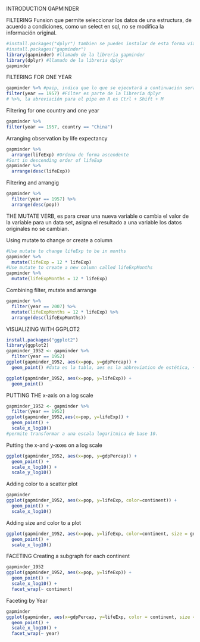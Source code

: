 INTRODUCTION GAPMINDER

FILTERING
Funsion que permite seleccionar los datos de una estructura, de acuerdo a condiciones, como un select en sql, no se modifica la información original.
```r
#install.packages("dplyr") tambien se pueden instalar de esta forma vía command
#install.packages("gapminder") 
library(gapminder) #llamado de la libreria gapminder
library(dplyr) #llamado de la libreria dplyr
gapminder
```
FILTERING FOR ONE YEAR
```r
gapminder %>% #paip, indica que lo que se ejecutará a continuación sera en base a la tabla anterior mente ejecutada.
filter(year == 1957) #Filter es parte de la libreria dplyr
# %>%, la abreviación para el pipe en R es Ctrl + Shift + M 

```
Filtering for one country and one year
```r
gapminder %>% 
filter(year == 1957, country == "China")
```
Arranging observation by life expectancy
```r
gapminder %>%
  arrange(lifeExp) #Ordena de forma ascendente
#Sort in descending order of lifeExp
gapminder %>%
  arrange(desc(lifeExp))
```
Filtering and arrangig
```r
gapminder %>%
  filter(year == 1957) %>%
  arrange(desc(pop))
```
THE MUTATE VERB, es para crear una nueva variable o cambia el valor de la variable para un data set, asigna el resultado a una variable los datos originales no se cambian.

Using mutate to change or create a column
```r
#Use mutate to change lifeExp to be in months
gapminder %>%
  mutate(lifeExp = 12 * lifeExp)
#Use mutate to create a new column called lifeExpMonths
gapminder %>%
  mutate(lifeExpMonths = 12 * lifeExp)
```
Combining filter, mutate and arrange
```r
gapminder %>%
  filter(year == 2007) %>%
  mutate(lifeExpMonths = 12 * lifeExp) %>%
  arrange(desc(lifeExpMonths))
```
VISUALIZING WITH GGPLOT2
```r
install.packages("ggplot2")
library(ggplot2)
gapminder_1952 <- gapminder %>%
  filter(year == 1952)  
ggplot(gapminder_1952, aes(x=pop, y=gdpPercap)) + 
  geom_point() #data es la tabla, aes es la abbreviation de estética, + geom_nombredelgraficoarepresentar

```
```r
ggplot(gapminder_1952, aes(x=pop, y=lifeExp)) + 
  geom_point()
```
PUTTING THE x-axis on a log scale
```r
gapminder_1952 <- gapminder %>%
  filter(year == 1952)
ggplot(gapminder_1952,aes(x=pop, y=lifeExp)) +
  geom_point() +
  scale_x_log10()
#permite transformar a una escala logaritmica de base 10.
```
Putting the x-and y-axes on a log scale
```r
ggplot(gapminder_1952, aes(x=pop, y=gdpPercap)) +
  geom_point() +
  scale_x_log10() +
  scale_y_log10()
```
Adding color to a scatter plot
```r
gapminder
ggplot(gapminder_1952, aes(x=pop, y=lifeExp, color=continent)) +
  geom_point() +
  scale_x_log10()
```
Adding size and color to a plot
```r
ggplot(gapminder_1952, aes(x=pop, y=lifeExp, color=continent, size = gdpPercap)) +
  geom_point() +
  scale_x_log10()
```
FACETING
Creating a subgraph for each continent
```r
gapminder_1952
ggplot(gapminder_1952, aes(x=pop, y=lifeExp)) +
  geom_point() +
  scale_x_log10() +
  facet_wrap(~ continent)
```
Faceting by Year
```r
gapminder
ggplot(gapminder, aes(x=gdpPercap, y=lifeExp, color = continent, size = pop)) +
  geom_point() +
  scale_x_log10() +
  facet_wrap(~ year)
```


